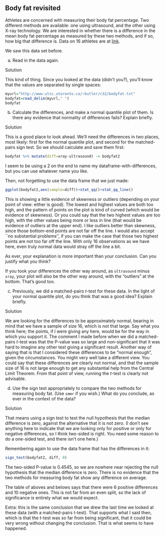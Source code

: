 ##  Body fat revisited


 Athletes are concerned with measuring their body fat
percentage. Two different methods are available: one using ultrasound,
and the other using X-ray technology. We are interested in whether
there is a difference in the mean body fat percentage as measured by
these two methods, and if so, how big that difference is. Data on 16
athletes are at
[link](http://www.utsc.utoronto.ca/~butler/c32/bodyfat.txt). 

We saw this data set before.




(a) Read in the data again.



Solution


This kind of thing. Since you looked at the data (didn't you?),
you'll know that the values are separated by single spaces:

```r
myurl="http://www.utsc.utoronto.ca/~butler/c32/bodyfat.txt"
bodyfat=read_delim(myurl," ")
bodyfat  
```

 




(b) Calculate the differences, and make a normal quantile plot of
them. Is there any evidence that normality of differences fails?
Explain briefly. 



Solution


This is a good place to look ahead. We'll need the differences in two
places, most likely: first for the normal quantile plot, and second
for the matched-pairs sign test. So we should calculate and save them first:

```r
bodyfat %>% mutate(diff=xray-ultrasound) -> bodyfat2
```

 

I seem to be using a 2 on the end to name my
dataframe-with-differences, but you can use whatever name you like.

Then, not forgetting to use the data frame that we just made:

```r
ggplot(bodyfat2,aes(sample=diff))+stat_qq()+stat_qq_line()
```

   
This is showing a little evidence of skewness or outliers  (depending
on your point of view: either is good). The lowest and highest values
are both too high, and the pattern of points on the plot is kind of
curved (which would be evidence of skewness). Or you could say that
the two highest values are too high, with the other values being more
or less in line (that would be evidence of outliers at the upper
end). I like outliers better than skewness, since those bottom-end
points are not far off the line. I would also accept ``no substantial
problems'', if you can make the case that those two highest points are
not too far off the line. With only 16 observations as we have here,
even truly normal data would stray off the line a bit.

As ever, your explanation is more important than your conclusion. Can
you justify what you think?

If you took your differences the other way around, as
`ultrasound` minus `xray`, your plot will also be the
other way around, with the "outliers" at the bottom. That's good
too.





(c) Previously, we did a matched-pairs $t$-test for these data. In
the light of your normal quantile plot, do you think that was a good
idea? Explain briefly.



Solution


We are looking for the differences to be approximately normal,
bearing in mind that we have a sample of size 16, which is not
that large. Say what you think here; the points, if I were giving
any here, would be for the way in which you support it.
The comment I made before when we did a matched-pairs $t$-test
was that the P-value was so large and non-significant that it was
hard to imagine any other test giving a significant
result. Another way of saying that is that I considered these
differences to be "normal enough", given the circumstances.
You might very well take a different view. You could say that
these differences are clearly not normal, and that the sample size
of 16 is not large enough to get any substantial help from the
Central Limit Theorem. From that point of view, running the
$t$-test is clearly not advisable.




(d) Use the sign test appropriately to compare the two methods for
measuring body fat. (Use `smmr` if you wish.) What do you
conclude, as ever in the context of the data?



Solution


That means using a sign test to test the null hypothesis that the
median difference is zero, against the alternative that it is not
zero. (I don't see anything here to indicate that we are looking only
for positive or only for negative differences, so I think two-sided is
right. You need some reason to do a one-sided test, and there isn't
one here.)

Remembering again to use the data frame that has the differences in it:

```r
sign_test(bodyfat2, diff, 0)
```

 

The two-sided P-value is 0.4545, so we are nowhere near rejecting the
null hypothesis that the median difference is zero. There is no
evidence that the two methods for measuring body fat show any
difference on average.

The table of aboves and belows says that there were 6 positive
differences and 10 negative ones. This is not far from an even split,
so the lack of significance is entirely what we would expect. 

Extra: this is the same conclusion that we drew the last time we
looked at these data (with a matched-pairs $t$-test). That supports
what I said then, which is that the $t$-test was so far from being
significant, that it could be very wrong without changing the
conclusion. That is what seems to have happened.




